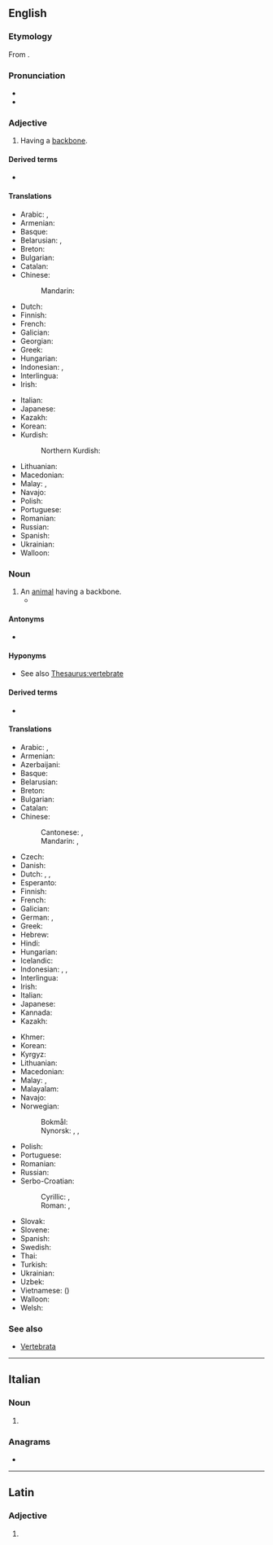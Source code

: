 ==English==

===Etymology===
From {{uder|en|la|vertebra||joint}}.

===Pronunciation===
* {{IPA|en|/ˈvɛɹ.tɪ.bɹeɪt/}}
* {{audio|en|LL-Q1860 (eng)-Vealhurl-vertebrate.wav|Audio (Southern England)}}

===Adjective===
{{en-adj|-}}

# Having a [[backbone]].

====Derived terms====
* {{l|en|megavertebrate}}

====Translations====
{{trans-top|having a backbone}}
* Arabic: {{t+|ar|فَقَارِيّ|m}}, {{t+|ar|فَقَارِيَّة|f}}
* Armenian: {{t+|hy|ողնաշարավոր}}
* Basque: {{t|eu|ornodun}}
* Belarusian: {{t|be|пазвано́чны}}, {{t|be|хрыбе́тны}}
* Breton: {{t+|br|mellkeinek}}
* Bulgarian: {{t|bg|гръбна́чен}}
* Catalan: {{t+|ca|vertebrat}}
* Chinese:
*: Mandarin: {{t+|cmn|椎骨|tr=zhuīgǔ de|alt=椎骨的}}
* Dutch: {{t+|nl|gewerveld}}
* Finnish: {{t+|fi|selkärankainen}}
* French: {{t+|fr|vertébré}}
* Galician: {{t+|gl|vertebrado}}
* Georgian: {{t|ka|ხერხემლიანი}}
* Greek: {{t+|el|σπονδυλωτός}}
* Hungarian: {{t+|hu|gerinces}}
* Indonesian: {{t|id|bertulang belakang}}, {{t+|id|vertebrata}}
* Interlingua: {{t|ia|vertebrate}}
* Irish: {{t|ga|veirteabrach}}
{{trans-mid}}
* Italian: {{t+|it|vertebrato}}
* Japanese: {{t+|ja|脊椎|tr=せきつい, sekitsui}}
* Kazakh: {{t|kk|омыртқалы}}
* Korean: {{t+|ko|척추(脊椎)}}
* Kurdish:
*: Northern Kurdish: {{t|kmr|birrbirredar|n}}
* Lithuanian: {{t+|lt|stuburinis}}
* Macedonian: {{t|mk|’рбетнички}}
* Malay: {{t|ms|bertulang belakang}}, {{t+|ms|vertebrat}}
* Navajo: {{t|nv|bíígháán dahólónígíí}}
* Polish: {{t+|pl|kręgowy}}
* Portuguese: {{t+|pt|vertebrado}}
* Romanian: {{t+|ro|vertebrat}}
* Russian: {{t+|ru|позвоно́чный}}
* Spanish: {{t+|es|vertebrado}}
* Ukrainian: {{t|uk|хребе́тний}}
* Walloon: {{t+|wa|cronzoxhî}}
{{trans-bottom}}

===Noun===
{{en-noun}}

# An [[animal]] having a backbone.
#* {{quote-song|en|title=Corporeal|artist={{w|Broadcast (band)|Broadcast}}|year=2005|album=Tender Buttons|passage=Under the white chalk, drawn on the blackboard / Under the x-ray, I'm just a '''vertebrate'''}}

====Antonyms====
* {{l|en|invertebrate}}

====Hyponyms====
* See also [[Thesaurus:vertebrate]]

====Derived terms====
* {{l|en|megavertebrate}}

====Translations====
{{trans-top|an animal having a backbone}}
* Arabic: {{t+|ar|فَقَارِيّ|m}}, {{t+|ar|فَقَارِيَّة|f}}
* Armenian: {{t+|hy|ողնաշարավոր}}
* Azerbaijani: {{t|az|onurğalı}}
* Basque: {{t|eu|ornodun}}
* Belarusian: {{t|be|пазвано́чнае|n}}
* Breton: {{t|br|mellkeineg|m}}
* Bulgarian: {{t+|bg|гръбна́чно|n}}
* Catalan: {{t+|ca|vertebrat}}
* Chinese:
*: Cantonese: {{t|yue|脊椎動物}}, {{t|yue|脊椎动物|tr=zek3 zeoi1 dung6 mat6}}
*: Mandarin: {{t+|cmn|脊椎動物}}, {{t+|cmn|脊椎动物|tr=jǐzhuī dòngwù}}
* Czech: {{t+|cs|obratlovec|m}}
* Danish: {{t|da|hvirveldyr|n}}
* Dutch: {{t+|nl|gewervelde}}, {{t|nl|werveldier|n}}, {{t+|nl|vertebraat|m}}
* Esperanto: {{t|eo|vertebrulo}}
* Finnish: {{t+|fi|selkärankainen}}
* French: {{t+|fr|vertébré|m}}
* Galician: {{t+|gl|vertebrado|m}}
* German: {{t+|de|Wirbeltier|n}}, {{t|de|Vertebrat}} {{q|often in plural}}
* Greek: {{t+|el|σπονδυλωτό|n}}
* Hebrew: {{t+|he|חליתן|m|tr=khulyetán|alt=חֻלְיְתָן \ חולייתן}}
* Hindi: {{t|hi|कशेरुकी जीव}}
* Hungarian: {{t+|hu|gerinces}}
* Icelandic: {{t|is|hryggleysingjar}}
* Indonesian: {{t+|id|vertebrata}}, {{t|id|hewan vertebrata}}, {{t|id|hewan bertulang belakang}}
* Interlingua: {{t|ia|vertebrato}}
* Irish: {{t|ga|veirteabrach|m}}
* Italian: {{t+|it|vertebrato}}
* Japanese: {{t+|ja|脊椎動物|tr=せきついどうぶつ, sekitsui dōbutsu}}
* Kannada: {{t+|kn|ಕಶೇರುಕ}}
* Kazakh: {{t|kk|омыртқалы}}
{{trans-mid}}
* Khmer: {{t|km|[[សត្វ]][[ឆ្អឹងកង]]|tr=sat chʼəng kɑɑng}}
* Korean: {{t+|ko|척추동물(脊椎動物)}}
* Kyrgyz: {{t|ky|омурткалуу}}
* Lithuanian: {{t+|lt|stuburinis|m}}
* Macedonian: {{t|mk|’рбетник|m}}
* Malay: {{t|ms|haiwan vertebrat}}, {{t+|ms|vertebrat}}
* Malayalam: {{t|ml|കശേരുകി}}
* Navajo: {{t|nv|naaldeehii bitsʼin dahólónígíí}}
* Norwegian:
*: Bokmål: {{t+|nb|virveldyr|n}}
*: Nynorsk: {{t|nn|virveldyr|n}}, {{t|nn|ryggradsdyr|n}}, {{t|nn|ryggbeinsdyr|n}}
* Polish: {{t+|pl|kręgowiec|m}}
* Portuguese: {{t+|pt|vertebrado|m}}
* Romanian: {{t+|ro|vertebrat|n}}
* Russian: {{t+|ru|позвоно́чное|n}}
* Serbo-Croatian:
*: Cyrillic: {{t|sh|крáљешњак|m}}, {{t|sh|кичмењак|m}}
*: Roman: {{t|sh|králješnjak|m}}, {{t|sh|kičmenjak|m}}
* Slovak: {{t|sk|stavovec|m}}
* Slovene: {{t+|sl|vretenčar|m}}
* Spanish: {{t+|es|vertebrado}}
* Swedish: {{t+|sv|ryggradsdjur|n}}
* Thai: {{t|th|สัตว์มีกระดูกสันหลัง}}
* Turkish: {{t+|tr|omurgalı}}
* Ukrainian: {{t|uk|[[хребетний|хребе́тна]] [[твари́на]]|f}}
* Uzbek: {{t+|uz|umurtqali}}
* Vietnamese: {{t|vi|động vật có xương sống}} ({{t|vi|[[動物]][[𣎏]][[𩩪𦡠]]}})
* Walloon: {{t+|wa|cronzoxhî}}
* Welsh: {{t+|cy|fertebrat|m}}
{{trans-bottom}}

===See also===
* [[Vertebrata]]

----

==Italian==

===Noun===
{{head|it|noun form|g=f}}

# {{plural of|it|vertebrato}}

===Anagrams===
* {{anagrams|it|a=abeeerrttv|brevettare|brevetterà}}

----

==Latin==

===Adjective===
{{la-adj-form|vertebrāte}}

# {{inflection of|la|vertebrātus||voc|m|s}}